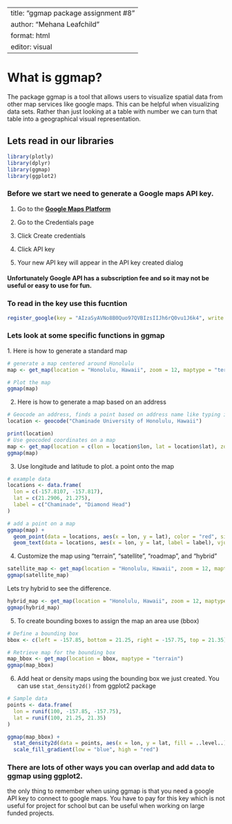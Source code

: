 # 

---
title: "ggmap package assignment #8"
author: "Mehana Leafchild"
format: html
editor: visual
---

# What is ggmap?

The package ggmap is a tool that allows users to visualize spatial data from other map services like google maps. This can be helpful when visualizing data sets. Rather than just looking at a table with number we can turn that table into a geographical visual representation.

## Lets read in our libraries

```r
library(plotly)
library(dplyr)
library(ggmap)
library(ggplot2)
```

### Before we start we need to generate a Google maps API key.

1.  Go to the [**Google Maps Platform**](https://mapsplatform.google.com/)

2.  Go to the Credentials page

3.  Click Create credentials

4.  Click API key

5.  Your new API key will appear in the API key created dialog

#### Unfortunately Google API has a subscription fee and so it may not be useful or easy to use for fun.

### To read in the key use this fucntion

```r
register_google(key = "AIzaSyAVNo8B0Quo97QVBIzsIIJh6rQ0vu1J6k4", write = TRUE)
```

### Lets look at some specific functions in ggmap

1\. Here is how to generate a standard map

```r
# generate a map centered around Honolulu
map <- get_map(location = "Honolulu, Hawaii", zoom = 12, maptype = "terrain")

# Plot the map
ggmap(map)
```

2.  Here is how to generate a map based on an address

```r
# Geocode an address, finds a point based on address name like typing in a name in a search engine
location <- geocode("Chaminade University of Honolulu, Hawaii")

print(location)
# Use geocoded coordinates on a map
map <- get_map(location = c(lon = location$lon, lat = location$lat), zoom = 15)
ggmap(map)
```

3.  Use longitude and latitude to plot. a point onto the map

```r
# example data
locations <- data.frame(
  lon = c(-157.8107, -157.817),
  lat = c(21.2906, 21.275),
  label = c("Chaminade", "Diamond Head")
)

# add a point on a map
ggmap(map) +
  geom_point(data = locations, aes(x = lon, y = lat), color = "red", size = 3) +
  geom_text(data = locations, aes(x = lon, y = lat, label = label), vjust = -1)

```

4.  Customize the map using "terrain", "satellite", "roadmap", and "hybrid"

```r
satellite_map <- get_map(location = "Honolulu, Hawaii", zoom = 12, maptype = "satellite")
ggmap(satellite_map)
```

Lets try hybrid to see the difference.

```r

hybrid_map <- get_map(location = "Honolulu, Hawaii", zoom = 12, maptype = "hybrid")
ggmap(hybrid_map)
```

5.  To create bounding boxes to assign the map an area use (bbox)

```r
# Define a bounding box
bbox <- c(left = -157.85, bottom = 21.25, right = -157.75, top = 21.35)

# Retrieve map for the bounding box
map_bbox <- get_map(location = bbox, maptype = "terrain")
ggmap(map_bbox)

```

6.  Add heat or density maps using the bounding box we just created. You can use `stat_density2d()` from ggplot2 package

```r
# Sample data
points <- data.frame(
  lon = runif(100, -157.85, -157.75),
  lat = runif(100, 21.25, 21.35)
)

ggmap(map_bbox) +
  stat_density2d(data = points, aes(x = lon, y = lat, fill = ..level..), geom = "polygon", alpha = 0.5) +
  scale_fill_gradient(low = "blue", high = "red")

```

### There are lots of other ways you can overlap and add data to ggmap using ggplot2.

the only thing to remember when using ggmap is that you need a google API key to connect to google maps. You have to pay for this key which is not useful for project for school but can be useful when working on large funded projects.
